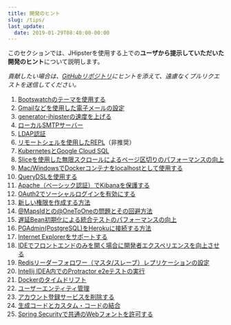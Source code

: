 ```yaml
---
title: 開発のヒント
slug: /tips/
last_update:
  date: 2019-01-29T08:40:00-00:00
---
```


このセクションでは、JHipsterを使用する上での**ユーザから提示していただいた開発のヒント**について説明します。

_貢献したい場合は、[GitHubリポジトリ](https://github.com/jhipster/jhipster.github.io)にヒントを添えて、遠慮なくプルリクエストを送信してください。_

1. [Bootswatchのテーマを使用する](/tips/009_tips_using_bootswatch_themes.html)
1. [Gmailなどを使用した電子メールの設定](/tips/011_tip_configuring_email_in_jhipster.html)
1. [generator-jhipsterの速度を上げる](/tips/013_tip_speed_up_generator.html)
1. [ローカルSMTPサーバー](/tips/015_tip_local_smtp_server.html)
1. [LDAP認証](/tips/016_tip_ldap_authentication.html)
1. [リモートシェルを使用したREPL](/tips/017_tip_repl_with_the_remote_shell.html)（非推奨）
1. [KubernetesとGoogle Cloud SQL](/tips/018_tip_kubernetes_and_google_cloud_sql.html)
1. [Sliceを使用した無限スクロールによるページ区切りのパフォーマンスの向上](/tips/019_tip_infinite_scroll_with_slice.html)
1. [Mac/WindowsでDockerコンテナをlocalhostとして使用する](/tips/020_tip_using_docker_containers_as_localhost_on_mac_and_windows.html)
1. [QueryDSLを使用する](/tips/003_tip_add_QueryDSL_support.html)
1. [Apache（ベーシック認証）でKibanaを保護する](/tips/023_tip_protecting_kibana_with_apache_basic_authent.html)
1. [OAuth2でソーシャルログインを有効にする](/tips/024_tip_enabling_social_login_with_oauth2.html)
1. [新しい権限を作成する方法](/tips/025_tip_create_new_authority.html)
1. [@MapsIdとの@OneToOneの問題とその回避方法](/tips/026_tip_issue_of_onetoone_with_mapsid_how_to_avoid_it.html)
1. [遅延Bean初期化による統合テストのパフォーマンスの向上](/tips/027_tip_lazy_init_test_beans.html)
1. [PGAdmin(PostgreSQL)をHerokuに接続する方法](/tips/028_tip_pgadmin_heroku.html)
1. [Internet Explorerをサポートする](/tips/028_tip_ie_support.html)
1. [IDEでフロントエンドのみを開く場合に開発者エクスペリエンスを向上させる](/tips/029_tip_frontend_only.html)
1. [Redisリーダーフォロワー（マスタ/スレーブ）レプリケーションの設定](/tips/030_tip_redis_replication.html)
1. [Intellij IDEA内でのProtractor e2eテストの実行](/tips/031_tip_e2e_intellij.html)
1. [Dockerのタイムドリフト](/tips/032_tip_time_drift_docker.html)
1. [ユーザーエンティティ管理](/user-entity/)
1. [アカウント登録サービスを削除する](/tips/034_tip_remove_register_account_service.html)
1. [生成コードとカスタム・コードの結合](/tips/035_tip_combine_generation_and_custom_code.html)
1. [Spring Securityで共通のWebフォントを許可する](/tips/036_tip_allow_common_web_fonts_in_spring_security.html)
